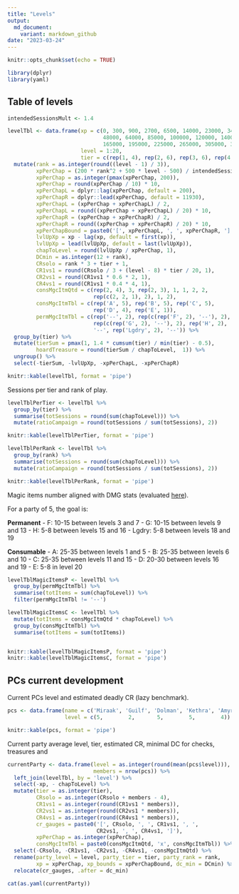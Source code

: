 ```yaml
---
title: "Levels"
output:
  md_document:
    variant: markdown_github
date: "2023-03-24"
---
```


```r
knitr::opts_chunk$set(echo = TRUE)

library(dplyr)
library(yaml)
```

## Table of levels

```r

intendedSessionsMult <- 1.4

levelTbl <- data.frame(xp = c(0, 300, 900, 2700, 6500, 14000, 23000, 34000,
                              48000, 64000, 85000, 100000, 120000, 140000,
                              165000, 195000, 225000, 265000, 305000, 355000),
                       level = 1:20,
                       tier = c(rep(1, 4), rep(2, 6), rep(3, 6), rep(4, 4))) %>% 
  mutate(rank = as.integer(round((level - 1) / 3)),
         xpPerChap = (200 * rank^2 + 500 * level - 500) / intendedSessionsMult,
         xpPerChap = as.integer(pmax(xpPerChap, 200)),
         xpPerChap = round(xpPerChap / 10) * 10,
         xpPerChapL = dplyr::lag(xpPerChap, default = 200),
         xpPerChapR = dplyr::lead(xpPerChap, default = 11930),
         xpPerChapL = (xpPerChap + xpPerChapL) / 2,
         xpPerChapL = round((xpPerChap + xpPerChapL) / 20) * 10,
         xpPerChapR = (xpPerChap + xpPerChapR) / 2,
         xpPerChapR = round((xpPerChap + xpPerChapR) / 20) * 10,
         xpPerChapBound = paste0('[', xpPerChapL, ', ', xpPerChapR, ']'),
         lvlUpXp = xp - lag(xp, default = first(xp)),
         lvlUpXp = lead(lvlUpXp, default = last(lvlUpXp)),
         chapToLevel = round(lvlUpXp / xpPerChap, 1),
         DCmin = as.integer(12 + rank),
         CRsolo = rank * 3 + tier + 1,
         CR1vs1 = round(CRsolo / 3 + (level - 8) * tier / 20, 1),
         CR2vs1 = round(CR1vs1 * 0.6 * 2, 1),
         CR4vs1 = round(CR1vs1 * 0.4 * 4, 1),
         consMgcItmQtd = c(rep(2, 4), 3, rep(2, 3), 1, 1, 2, 2,
                           rep(c(2, 2, 1), 2), 1, 2),
         consMgcItmTbl = c(rep('A', 5), rep('B', 5), rep('C', 5),
                           rep('D', 4), rep('E', 1)),
         permMgcItmTbl = c(rep('--', 2), rep(c(rep('F', 2), '--'), 2),
                           rep(c(rep('G', 2), '--'), 2), rep('H', 2),
                           '--', rep('Lgdry', 2), '--')) %>%
  group_by(tier) %>%
  mutate(tierSum = pmax(1, 1.4 * cumsum(tier) / min(tier) - 0.5),
         hoardTreasure = round(tierSum / chapToLevel,  1)) %>%
  ungroup() %>%
  select(-tierSum, -lvlUpXp, -xpPerChapL, -xpPerChapR)

knitr::kable(levelTbl, format = 'pipe')
```

Sessions per tier and rank of play.

```r
levelTblPerTier <- levelTbl %>%
  group_by(tier) %>%
  summarise(totSessions = round(sum(chapToLevel))) %>%
  mutate(ratioCampaign = round(totSessions / sum(totSessions), 2))

knitr::kable(levelTblPerTier, format = 'pipe')
```

```r
levelTblPerRank <- levelTbl %>%
  group_by(rank) %>%
  summarise(totSessions = round(sum(chapToLevel))) %>%
  mutate(ratioCampaign = round(totSessions / sum(totSessions), 2))

knitr::kable(levelTblPerRank, format = 'pipe')
```

Magic items number aligned with DMG stats (evaluated [here](https://www.enworld.org/threads/analysis-of-typical-magic-item-distribution.395770/)).

For a party of 5, the goal is:

**Permanent**
- F: 10-15 between levels 3 and 7
- G: 10-15 between levels 9 and 13
- H: 5-8 between levels 15 and 16
- Lgdry: 5-8 between levels 18 and 19

**Consumable**
- A: 25-35 between levels 1 and 5
- B: 25-35 between levels 6 and 10
- C: 25-35 between levels 11 and 15
- D: 20-30 between levels 16 and 19
- E: 5-8 in level 20

```r
levelTblMagicItemsP <- levelTbl %>%
  group_by(permMgcItmTbl) %>%
  summarise(totItems = sum(chapToLevel)) %>%
  filter(permMgcItmTbl != '--')

levelTblMagicItemsC <- levelTbl %>%
  mutate(totItems = consMgcItmQtd * chapToLevel) %>%
  group_by(consMgcItmTbl) %>%
  summarise(totItems = sum(totItems))


knitr::kable(levelTblMagicItemsP, format = 'pipe')
knitr::kable(levelTblMagicItemsC, format = 'pipe')
```


## PCs current development

Current PCs level and estimated deadly CR (lazy benchmark).

```r
pcs <- data.frame(name = c('Miraak', 'Guilf', 'Dolman', 'Kethra', 'Amyria'),
                  level = c(5,        2,       5,        5,        4))

knitr::kable(pcs, format = 'pipe')

```

Current party average level, tier, estimated CR, minimal DC for checks, treasures and 

```r
currentParty <- data.frame(level = as.integer(round(mean(pcs$level))),
                           members = nrow(pcs)) %>%
  left_join(levelTbl, by = 'level') %>%
  select(-xp, - chapToLevel) %>%
  mutate(tier = as.integer(tier),
         CRsolo = as.integer(CRsolo + members - 4),
         CR1vs1 = as.integer(round(CR1vs1 * members)),
         CR2vs1 = as.integer(round(CR2vs1 * members)),
         CR4vs1 = as.integer(round(CR4vs1 * members)),
         cr_gauges = paste0('[', CRsolo, ', ', CR1vs1, ', ',
                            CR2vs1, ', ', CR4vs1, ']'),
         xpPerChap = as.integer(xpPerChap),
         consMgcItmTbl = paste0(consMgcItmQtd, 'x', consMgcItmTbl)) %>%
  select(-CRsolo, -CR1vs1, -CR2vs1, -CR4vs1, -consMgcItmQtd) %>%
  rename(party_level = level, party_tier = tier, party_rank = rank,
         xp = xpPerChap, xp_bounds = xpPerChapBound, dc_min = DCmin) %>%
  relocate(cr_gauges, .after = dc_min)

cat(as.yaml(currentParty))
```
